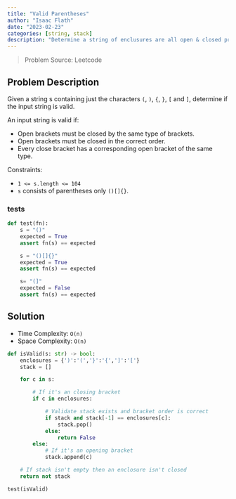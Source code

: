 ---
title: "Valid Parentheses"
author: "Isaac Flath"
date: "2023-02-23"
categories: [string, stack]
description: "Determine a string of enclusures are all open & closed properly and in correct order"
---

>Problem Source:  Leetcode

## Problem Description

Given a string s containing just the characters `(`, `)`, `{`, `}`, `[` and `]`, determine if the input string is valid.

An input string is valid if:

+ Open brackets must be closed by the same type of brackets.
+ Open brackets must be closed in the correct order.
+ Every close bracket has a corresponding open bracket of the same type.


Constraints:

+ `1 <= s.length <= 104`
+ `s` consists of parentheses only `()[]{}`.


### tests

```{python}
def test(fn):
    s = "()"
    expected = True
    assert fn(s) == expected 

    s = "()[]{}"
    expected = True
    assert fn(s) == expected 

    s= "(]"
    expected = False
    assert fn(s) == expected 
```


## Solution

+ Time Complexity: `O(n)`
+ Space Complexity: `O(n)`

```{python}
def isValid(s: str) -> bool:
    enclosures = {')':'(','}':'{',']':'['}
    stack = []

    for c in s:

        # If it's an closing bracket
        if c in enclosures:

            # Validate stack exists and bracket order is correct
            if stack and stack[-1] == enclosures[c]:
                stack.pop()
            else:
                return False
        else:
            # If it's an opening bracket
            stack.append(c)

    # If stack isn't empty then an enclosure isn't closed
    return not stack 

test(isValid)    


```


